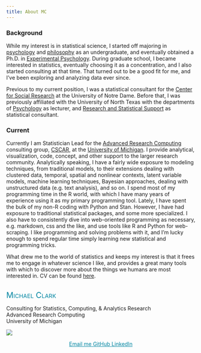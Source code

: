 ```yaml
---
title: About MC
---
```



<span itemscope itemtype="http://schema.org/Person">

### Background

<span itemprop="description">
While my interest is in statistical science, I started off majoring in [psychology](http://www.psy.tcu.edu/) and [philosophy](http://www.phil.tcu.edu/) as an undergraduate, and eventually obtained a Ph.D. in [Experimental Psychology](http://psychology.unt.edu/graduate-programs/applied-experimental-psychology). During graduate school, I became interested in statistics, eventually choosing it as a concentration, and I also started consulting at that time. That turned out to be a good fit for me, and I've been exploring and analyzing data ever since.
</span>

<span itemprop="description">
Previous to my current position, I was a statistical consultant for the [Center for Social Research](http://csr.nd.edu/) at the University of Notre Dame. Before that, I was previously affiliated with the <span itemprop="affiliation alumniOf">University of North Texas</span> with the departments of [Psychology](http://www.psyc.unt.edu/) as lecturer, and [Research and Statistical Support](http://www.unt.edu/rss) as statistical consultant.
</span>


### Current

<span itemprop="description">
Currently I am <span itemprop="jobTitle">Statistician</span> Lead for the [<span itemprop="worksFor memberOf">Advanced Research Computing</span>](http://arc.umich.edu/) consulting group, [<span itemprop="worksFor memberOf">CSCAR</span>](http://cscar.research.umich.edu/), at the [<span itemprop="affiliation workLocation">University of Michigan</span>](https://umich.edu/). I provide analytical, visualization, code, concept, and other support to the larger research community. Analytically speaking, I have a fairly wide exposure to modeling techniques, from traditional models, to their extensions dealing with clustered data, temporal, spatial and nonlinear contexts, latent variable models, machine learning techniques, Bayesian approaches, dealing with unstructured data (e.g. text analysis), and so on. I spend most of my programming time in the <span itemscope itemtype ="https://schema.org/ComputerLanguage">R</span> world, with which I have many years of experience using it as my primary programming tool. Lately, I have spent the bulk of my non-R coding with <span itemscope itemtype ="https://schema.org/ComputerLanguage">Python</span> and <span itemscope itemtype ="https://schema.org/ComputerLanguage">Stan</span>. However, I have had exposure to traditional statistical packages, and some more specialized. I also have to consistently dive into web-oriented programming as necessary, e.g. markdown, css and the like, and use tools like R and Python for web-scraping. I like programming and solving problems with it, and I'm lucky enough to spend regular time simply learning new statistical and programming tricks.
</span>



What drew me to the world of statistics and keeps my interest is that it frees me to engage in whatever science I like, and provides a great many tools with which to discover more about the things we humans are most interested in. CV can be found [here](../cv.html).

<br>
<span itemprop="name" style="font-variant: small-caps; color: #0085a1; font-size: 150%">Michael Clark</span>

<span itemscope itemtype="http://schema.org/Organization" style="font-size:100%"><span itemprop="name">Consulting for Statistics, Computing, & Analytics Research</span><br>
<span itemscope itemtype="http://schema.org/Organization" style="font-size:100%"><span itemprop="name">Advanced Research Computing</span></span><br>
<span itemscope itemtype="http://schema.org/Organization" style="font-size:100%"><span itemprop="name">University of Michigan</span></span>

<div style='text-align: center;  color: #0085a1'>
<img class='img-cscar' src="img/signature-vertical-informal.png" style="display:block; margin: 0 auto;">

<a style='color: #0085a1' href="mailto:micl@umich.edu" title="Email me" class = 'social-icon'><span class="fa-stack fa-lg" aria-hidden="true">
  <i class="fa fa-circle fa-stack-2x"></i>
  <i class="fa fa-envelope fa-stack-1x fa-inverse"></i>
</span>
<span class="sr-only">Email me</span>
</a>
<a style='color: #0085a1'href="https://github.com/m-clark" title="GitHub" class = 'social-icon'>
  <span class="fa-stack fa-lg" aria-hidden="true">
    <i class="fa fa-circle fa-stack-2x"></i>
    <i class="fa fa-github fa-stack-1x fa-inverse"></i>
  </span>
  <span class="sr-only">GitHub</span>
</a>
<a style='color: #0085a1' href="https://linkedin.com/in/michael-clark-b475b5170" title="LinkedIn" class = 'social-icon'><span class="fa-stack fa-lg" aria-hidden="true">
  <i class="fa fa-circle fa-stack-2x"></i>
  <i class="fa fa-linkedin fa-stack-1x fa-inverse"></i>
</span>
<span class="sr-only">LinkedIn</span>
</a>
</div>